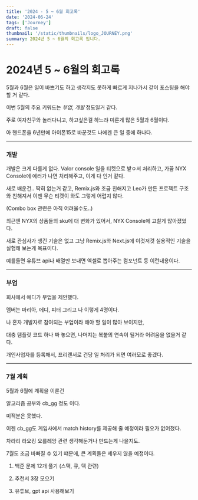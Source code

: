 ```yaml
---
title: '2024 - 5 ~ 6월 회고록'
date: '2024-06-24'
tags: ['Journey']
draft: false
thumbnail: '/static/thumbnails/logo_JOURNEY.png'
summary: 2024년 5 ~ 6월의 회고록 입니다.
---
```


# 2024년 5 ~ 6월의 회고록

5월과 6월은 일이 바쁘기도 하고 생각지도 못하게 빠르게 지나가서 같이 포스팅을 해야할 거 같다.

이번 5월의 주요 키워드는 _부업_, _개발_ 정도일거 같다.

주로 여자친구와 놀러다니고, 하고싶은걸 하느랴 미룬게 많은 5월과 6월이다.

아 핸드폰을 6년만에 아이폰15로 바꾼것도 나에겐 큰 일 중에 하나다.

---

### 개발

개발은 크게 다를게 없다. Valor console 일을 티켓으로 받ㅇ서 처리하고, 가끔 NYX Console에 에러가 나면 처리해주고, 이게 다 인거 같다.

새로 배운건.. 딱히 없는거 같고, Remix.js와 조금 친해지고 Leo가 만든 프로젝트 구조와 친해져서 이젠 무슨 티켓이 와도 그렇게 어렵지 않다.

(Combo box 관련은 아직 어려울수도..)

최근엔 NYX의 상품들의 sku에 대 변화가 있어서, NYX Console에 고칠게 많아졌었다.

새로 관심사가 생긴 기술은 없고 그냥 Remix.js와 Next.js에 이것저것 실용적인 기술을 실험해 보는게 목표이다.

예를들면 유튜브 api나 배열만 보내면 엑셀로 뽑아주는 컴포넌트 등 이런내용이다.

---

### 부업

회사에서 에디가 부업을 제안했다.

멤버는 마리아, 에디, 피터 그리고 나 이렇게 4명이다.

나 혼자 개발자로 참여되는 부업이라 해야 할 일이 많아 보이지만,

대충 템플릿 코드 하나 짜 놓으면, 나머지는 복붙의 연속이 될거라 어려움을 없을거 같다.

개인사업자를 등록해서, 프리랜서로 건당 일 처리가 되면 여러모로 좋겠다.

---

### 7월 계획

5월과 6월에 계획을 이룬건

알고리즘 공부와 cb_gg 정도 이다.

미적분은 못했다.

이젠 cb_gg도 게임사에서 match history를 제공해 줄 예정이라 필요가 없어졌다.

차라리 라오킹 오를레앙 관련 생각해둔거나 만드는게 나을지도.

7월도 조금 바빠질 수 있기 떄문에, 큰 계획들은 세우지 않을 예정이다.

1. 백준 문제 12개 풀기 (스택, 큐, 덱 관련)

2. 추천서 3장 모으기

3. 유튜브, gpt api 사용해보기
